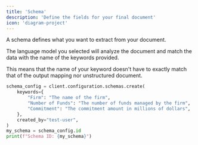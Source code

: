 ```yaml
---
title: 'Schema'
description: 'Define the fields for your final document'
icon: 'diagram-project'
---
```


A schema defines what you want to extract from your document. 

The language model you selected will analyze the document and match the data with the name of the keywords provided.

This means that the name of your keyword doesn't have to exactly match that of the output mapping nor unstructured document.

```python add_schema.py
schema_config = client.configuration.schemas.create(
    keywords={
        "Firm": "The name of the firm",
        "Number of Funds": "The number of funds managed by the firm",
        "Commitment": "The commitment amount in millions of dollars",
    },
    created_by="test-user",
)
my_schema = schema_config.id
print(f"Schema ID: {my_schema}")
```